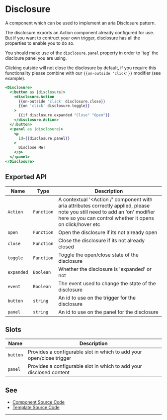 # Disclosure

A component which can be used to implement an aria Disclosure pattern.

The disclosure exports an Action component already configured for use. But if
you want to contruct your own trigger, disclosure has all the properties to
enable you to do so.

You should make use of the `disclosure.panel` property in order to 'tag' the
discloure panel you are using.

Clicking outside will not close the disclosure by default, if you require this
functionality please combine with our `{{on-outside 'click'}}` modifier (see example).

```hbs preview-template
<Disclosure>
  <:button as |disclosure|>
    <disclosure.Action
      {{on-outside 'click' disclosure.close}}
      {{on 'click' disclosure.toggle}}
    >
      {{if disclosure.expanded "Close" "Open"}}
    </disclosure.Action>
  </:button>
  <:panel as |disclosure|>
    <p
      id={{disclosure.panel}}
    >
      Disclose Me!
    </p>
  </:panel>
</Disclosure>
```

## Exported API

| Name | Type | Description |
| --- | --- | --- |
| `Action` | `Function` | A contextual '<Action /' component with aria attributes correctly applied, please note you still need to add an 'on' modifier here so you can control whether it opens on click/hover etc |
| `open` | `Function` | Open the disclosure if its not already open |
| `close` | `Function` | Close the disclosure if its not already closed |
| `toggle` | `Function` | Toggle the open/close state of the disclosure |
| `expanded` | `Boolean` | Whether the disclosure is 'expanded' or not |
| `event` | `Boolean` | The event used to change the state of the disclosure |
| `button` | `string` | An id to use on the trigger for the disclosure |
| `panel` | `string` | An id to use on the panel for the disclosure |

## Slots

| Name | Description |
| --- | --- |
| `button` | Provides a configurable slot in which to add your open/close trigger |
| `panel` | Provides a configurable slot in which to add your disclosed content |

## See

- [Component Source Code](./index.js)
- [Template Source Code](./index.hbs)

---
